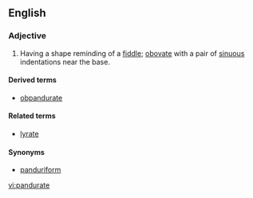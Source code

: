 ==English==

===Adjective===
{{en-adj|-}}

# {{botany|of leaves}} Having a shape reminding of a [[fiddle]]; [[obovate]] with a pair of [[sinuous]] indentations near the base.

====Derived terms====
* [[obpandurate]]

====Related terms====
* [[lyrate]]

====Synonyms====
* [[panduriform]]

[[vi:pandurate]]